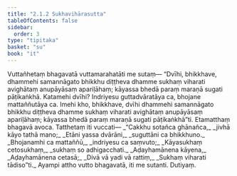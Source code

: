 ```yaml
---
title: "2.1.2 Sukhavihārasutta"
tableOfContents: false
sidebar:
  order: 3
type: "tipitaka"
basket: "su"
book: "it"
---
```



<DynamicBreadcrumb />

<Division number="29" book="it">

<Paragraph number="179" book="it">
Vuttañhetaṃ bhagavatā vuttamarahatāti me sutaṃ—
</Paragraph>

<Paragraph number="180" book="it">
“Dvīhi, bhikkhave, dhammehi samannāgato bhikkhu diṭṭheva dhamme sukhaṃ viharati avighātaṃ anupāyāsaṃ apariḷāhaṃ; kāyassa bhedā paraṃ maraṇā sugati pāṭikaṅkhā. Katamehi dvīhi? Indriyesu guttadvāratāya ca, bhojane mattaññutāya ca. Imehi kho, bhikkhave, dvīhi dhammehi samannāgato bhikkhu diṭṭheva dhamme sukhaṃ viharati avighātaṃ anupāyāsaṃ apariḷāhaṃ; kāyassa bhedā paraṃ maraṇā sugati pāṭikaṅkhā”ti. Etamatthaṃ bhagavā avoca. Tatthetaṃ iti vuccati—
</Paragraph>

<Paragraph number="181" type="verses" book="it">
_“Cakkhu sotañca ghānañca,_  
_jivhā kāyo tathā mano;_  
_Etāni yassa dvārāni,_  
_suguttāni ca bhikkhuno._  

</Paragraph>

<Paragraph number="182" type="verses" book="it">
_Bhojanamhi ca mattaññū,_  
_indriyesu ca saṃvuto;_  
_Kāyasukhaṃ cetosukhaṃ,_  
_sukhaṃ so adhigacchati._  

</Paragraph>

<Paragraph number="183" type="verses" book="it">
_Aḍayhamānena kāyena,_  
_Aḍayhamānena cetasā;_  
_Divā vā yadi vā rattiṃ,_  
_Sukhaṃ viharati tādiso”ti._  

</Paragraph>

<Paragraph number="184" book="it">
Ayampi attho vutto bhagavatā, iti me sutanti.

</Paragraph>
</Division>

<Paragraph number="185" type="center" book="it">
Dutiyaṃ.
</Paragraph>